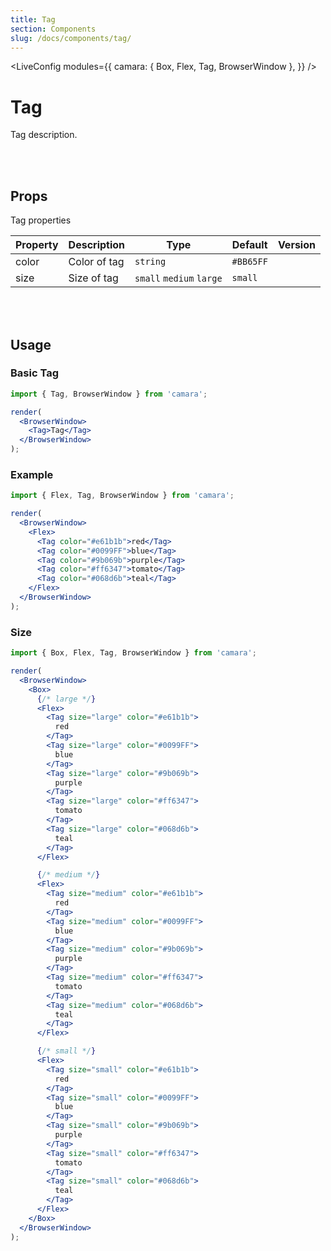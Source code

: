 ```yaml
---
title: Tag
section: Components
slug: /docs/components/tag/
---
```



<!-- Define `camara` module as `{ Tag }` -->

<LiveConfig
  modules={{
    camara: { Box, Flex, Tag, BrowserWindow },
  }}
/>

# Tag

Tag description.

<br></br>

## Props

Tag properties

| Property | Description  | Type                     | Default   | Version |
| -------- | ------------ | ------------------------ | --------- | ------- |
| color    | Color of tag | `string`                 | `#BB65FF` |         |
| size     | Size of tag  | `small` `medium` `large` | `small`   |         |

<br></br>

## Usage

### Basic Tag

```jsx live noInline
import { Tag, BrowserWindow } from 'camara';

render(
  <BrowserWindow>
    <Tag>Tag</Tag>
  </BrowserWindow>
);
```

### Example

```jsx live noInline
import { Flex, Tag, BrowserWindow } from 'camara';

render(
  <BrowserWindow>
    <Flex>
      <Tag color="#e61b1b">red</Tag>
      <Tag color="#0099FF">blue</Tag>
      <Tag color="#9b069b">purple</Tag>
      <Tag color="#ff6347">tomato</Tag>
      <Tag color="#068d6b">teal</Tag>
    </Flex>
  </BrowserWindow>
);
```

### Size

```jsx live noInline
import { Box, Flex, Tag, BrowserWindow } from 'camara';

render(
  <BrowserWindow>
    <Box>
      {/* large */}
      <Flex>
        <Tag size="large" color="#e61b1b">
          red
        </Tag>
        <Tag size="large" color="#0099FF">
          blue
        </Tag>
        <Tag size="large" color="#9b069b">
          purple
        </Tag>
        <Tag size="large" color="#ff6347">
          tomato
        </Tag>
        <Tag size="large" color="#068d6b">
          teal
        </Tag>
      </Flex>

      {/* medium */}
      <Flex>
        <Tag size="medium" color="#e61b1b">
          red
        </Tag>
        <Tag size="medium" color="#0099FF">
          blue
        </Tag>
        <Tag size="medium" color="#9b069b">
          purple
        </Tag>
        <Tag size="medium" color="#ff6347">
          tomato
        </Tag>
        <Tag size="medium" color="#068d6b">
          teal
        </Tag>
      </Flex>

      {/* small */}
      <Flex>
        <Tag size="small" color="#e61b1b">
          red
        </Tag>
        <Tag size="small" color="#0099FF">
          blue
        </Tag>
        <Tag size="small" color="#9b069b">
          purple
        </Tag>
        <Tag size="small" color="#ff6347">
          tomato
        </Tag>
        <Tag size="small" color="#068d6b">
          teal
        </Tag>
      </Flex>
    </Box>
  </BrowserWindow>
);
```
